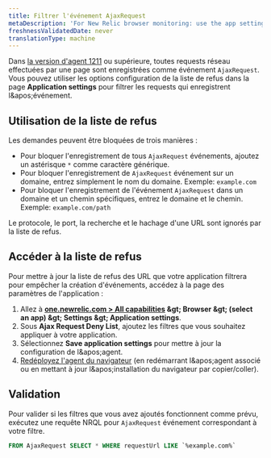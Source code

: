 ```yaml
---
title: Filtrer l'événement AjaxRequest
metaDescription: 'For New Relic browser monitoring: use the app settings page to filter which network calls are recorded as AjaxRequest events.'
freshnessValidatedDate: never
translationType: machine
---
```


Dans [la version d'agent 1211](/docs/release-notes/new-relic-browser-release-notes/browser-agent-release-notes/) ou supérieure, toutes requests réseau effectuées par une page sont enregistrées comme événement `AjaxRequest`. Vous pouvez utiliser les options configuration de la liste de refus dans la page <DNT>**Application settings**</DNT> pour filtrer les requests qui enregistrent l&amp;apos;événement.

## Utilisation de la liste de refus

Les demandes peuvent être bloquées de trois manières :

* Pour bloquer l'enregistrement de tous `AjaxRequest` événements, ajoutez un astérisque `*` comme caractère générique.
* Pour bloquer l'enregistrement de `AjaxRequest` événement sur un domaine, entrez simplement le nom du domaine. Exemple: `example.com`
* Pour bloquer l'enregistrement de l'événement `AjaxRequest` dans un domaine et un chemin spécifiques, entrez le domaine et le chemin. Exemple: `example.com/path`

Le protocole, le port, la recherche et le hachage d'une URL sont ignorés par la liste de refus.

## Accéder à la liste de refus

Pour mettre à jour la liste de refus des URL que votre application filtrera pour empêcher la création d'événements, accédez à la page des paramètres de l'application :

1. Allez à <DNT>**[one.newrelic.com &gt; All capabilities](https://one.newrelic.com/all-capabilities) &amp;gt; Browser &amp;gt; (select an app) &amp;gt; Settings &amp;gt; Application settings**</DNT>.
2. Sous <DNT>**Ajax Request Deny List**</DNT>, ajoutez les filtres que vous souhaitez appliquer à votre application.
3. Sélectionnez <DNT>**Save application settings**</DNT> pour mettre à jour la configuration de l&amp;apos;agent.
4. [Redéployez l'agent du navigateur](/docs/browser/new-relic-browser/installation/upgrade-browser-agent) (en redémarrant l&amp;apos;agent <InlinePopover type="apm" />associé ou en mettant à jour l&amp;apos;installation du navigateur par copier/coller).

## Validation

Pour valider si les filtres que vous avez ajoutés fonctionnent comme prévu, exécutez une requête NRQL pour `AjaxRequest` événement correspondant à votre filtre.

```sql
FROM AjaxRequest SELECT * WHERE requestUrl LIKE `%example.com%`
```